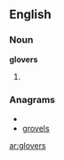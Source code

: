 ==English==

===Noun===
'''glovers'''

# {{plural of|[[glover]]}}

===Anagrams===
* {{alphagram|eglorsv}}
* [[grovels#English|grovels]]

[[ar:glovers]]